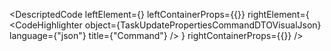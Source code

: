 
<DescriptedCode
  leftElement={<TaskUpdatePropertiesCommandDTODesc />}
  leftContainerProps={{}}
  rightElement={
    <CodeHighlighter
      object={TaskUpdatePropertiesCommandDTOVisualJson}
      language={"json"}
      title={"Command"}
    />
  }
  rightContainerProps={{}}
/>
